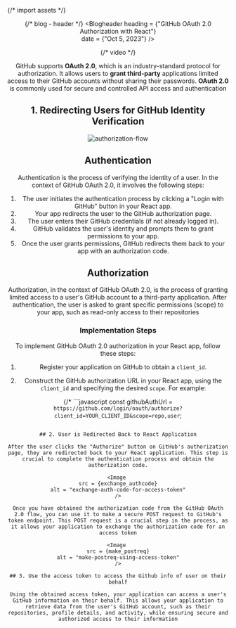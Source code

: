 
{/* import assets */}

<Header
	margin_top = "20px"
	site_logo_width = {"100%"}
	header_width = {"90%"}
	logo_src={site_logo}
	site_description="A repository of Sumit So’s thoughts"
	site_nav_links={[
		{ name: "home", loc: "/" },
		{ name: "blogs", loc: "/blogs" },
		{ name: "current", loc: "/blogs/2023/github-auth", link_color: "black", link_bg: "pink" }
	]}
/>

{/* blog - header */}
<Blogheader 
heading = {"GitHub OAuth 2.0 Authorization with React"}  
date = {"Oct 5, 2023"}
/>

{/* video  */}

<Latestyt 
src = "https://www.youtube.com/embed/M3sKxJNJz2w?si=_BPn7sNgsVaHSD16"
marginTop = "50px"
/>


GitHub supports **OAuth 2.0**, which is an industry-standard protocol for authorization. It allows users to **grant third-party** applications limited access to their GitHub accounts without sharing their passwords. **OAuth 2.0** is commonly used for secure and controlled API access and authentication


## 1. Redirecting Users for GitHub Identity Verification

<Image 
src = {authorization_flow}
alt = "authorization-flow"
/>

## Authentication

Authentication is the process of verifying the identity of a user. In the context of GitHub OAuth 2.0, it involves the following steps:

1. The user initiates the authentication process by clicking a "Login with GitHub" button in your React app.
2. Your app redirects the user to the GitHub authorization page.
3. The user enters their GitHub credentials (if not already logged in).
4. GitHub validates the user's identity and prompts them to grant permissions to your app.
5. Once the user grants permissions, GitHub redirects them back to your app with an authorization code.

## Authorization 

Authorization, in the context of GitHub OAuth 2.0, is the process of granting limited access to a user's GitHub account to a third-party application. After authentication, the user is asked to grant specific permissions (scope) to your app, such as read-only access to their repositories

### Implementation Steps

To implement GitHub OAuth 2.0 authorization in your React app, follow these steps:

1. Register your application on GitHub to obtain a `client_id`.

2. Construct the GitHub authorization URL in your React app, using the `client_id` and specifying the desired `scope`. For example:

{/* ```javascript
const githubAuthUrl = `https://github.com/login/oauth/authorize?client_id=YOUR_CLIENT_ID&scope=repo,user`;
``` */}

## 2. User is Redirected Back to React Application

After the user clicks the "Authorize" button on GitHub's authorization page, they are redirected back to your React application. This step is crucial to complete the authentication process and obtain the authorization code.

<Image 
src = {exchange_authcode}
alt = "exchange-auth-code-for-access-token"
/>

Once you have obtained the authorization code from the GitHub OAuth 2.0 flow, you can use it to make a secure POST request to GitHub's token endpoint. This POST request is a crucial step in the process, as it allows your application to exchange the authorization code for an access token

<Image 
src = {make_postreq}
alt = "make-postreq-using-access-token"
/>

## 3. Use the access token to access the Github info of user on their behalf

Using the obtained access token, your application can access a user's GitHub information on their behalf. This allows your application to retrieve data from the user's GitHub account, such as their repositories, profile details, and activity, while ensuring secure and authorized access to their information
